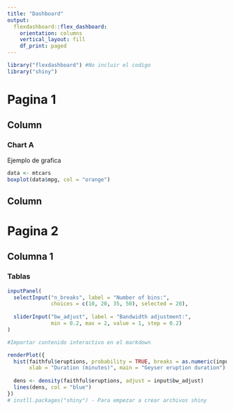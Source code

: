 ---
title: "Dashboard"
output:
  flexdashboard::flex_dashboard:
    orientation: columns
    vertical_layout: fill
    df_print: paged
---

```{r setup, include=FALSE} 
library("flexdashboard") #No incluir el codigo
library("shiny")
```

Pagina 1 {data-icon="fa-signal"} 
==================================================


Column {data-width=650}
--------------------------------------------------

### Chart A

Ejemplo de grafica

```{r}
data <- mtcars
boxplot(data$mpg, col = "orange")
```

Column {data-width=350}
--------------------------------------------------

# Pagina 2

## Columna 1

### Tablas

```{r}
inputPanel(
  selectInput("n_breaks", label = "Number of bins:",
              choices = c(10, 20, 35, 50), selected = 20),
  
  sliderInput("bw_adjust", label = "Bandwidth adjustment:",
              min = 0.2, max = 2, value = 1, step = 0.2)
)

#Importar contenido interactivo en el markdown

renderPlot({
  hist(faithful$eruptions, probability = TRUE, breaks = as.numeric(input$n_breaks),
       xlab = "Duration (minutes)", main = "Geyser eruption duration")
  
  dens <- density(faithful$eruptions, adjust = input$bw_adjust)
  lines(dens, col = "blue")
})
# instll.packages("shiny") - Para empezar a crear archivos shiny
```

